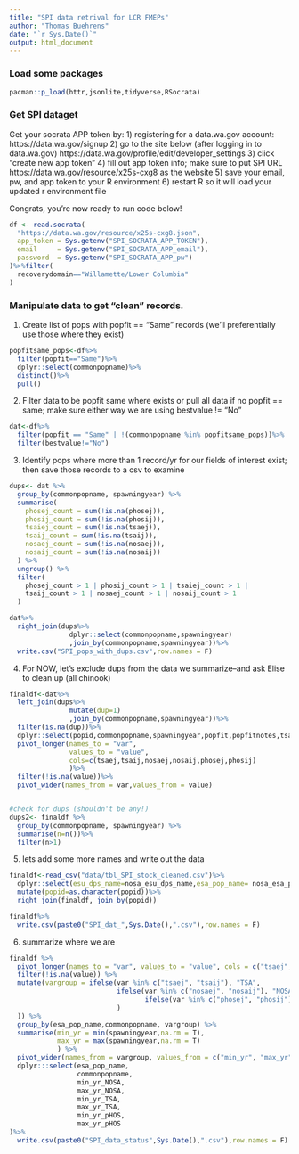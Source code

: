 ```yaml
---
title: "SPI data retrival for LCR FMEPs"
author: "Thomas Buehrens"
date: "`r Sys.Date()`"
output: html_document
---
```



### Load some packages
```r
pacman::p_load(httr,jsonlite,tidyverse,RSocrata)
```


### Get SPI dataget 

Get your socrata APP token by:
1) registering for a data.wa.gov account: https://data.wa.gov/signup
2) go to the site below (after logging in to data.wa.gov)
https://data.wa.gov/profile/edit/developer_settings
3) click "create new app token"
4) fill out app token info; make sure to put SPI URL
https://data.wa.gov/resource/x25s-cxg8 as the website
5) save your email, pw, and app token to your R environment
6) restart R so it will load your updated r environment file

Congrats, you're now ready to run code below!
```r
df <- read.socrata(
  "https://data.wa.gov/resource/x25s-cxg8.json",
  app_token = Sys.getenv("SPI_SOCRATA_APP_TOKEN"),
  email     = Sys.getenv("SPI_SOCRATA_APP_email"),
  password  = Sys.getenv("SPI_SOCRATA_APP_pw")
)%>%filter(
  recoverydomain=="Willamette/Lower Columbia"
)
```

### Manipulate data to get "clean" records.

1) Create list of pops with popfit == "Same" records (we'll preferentially use those where they exist)
```r
popfitsame_pops<-df%>%
  filter(popfit=="Same")%>%
  dplyr::select(commonpopname)%>%
  distinct()%>%
  pull()
```  

2) Filter data to be popfit same where exists or pull all data if no popfit == same; make sure either way we are using bestvalue != "No"
  
```r
dat<-df%>%
  filter(popfit == "Same" | !(commonpopname %in% popfitsame_pops))%>%
  filter(bestvalue!="No")
```

3) Identify pops where more than 1 record/yr for our fields of interest exist; then save those records to a csv to examine
```r
dups<- dat %>%
  group_by(commonpopname, spawningyear) %>%
  summarise(
    phosej_count = sum(!is.na(phosej)),
    phosij_count = sum(!is.na(phosij)),
    tsaiej_count = sum(!is.na(tsaej)),
    tsaij_count = sum(!is.na(tsaij)),
    nosaej_count = sum(!is.na(nosaej)),
    nosaij_count = sum(!is.na(nosaij))
  ) %>%
  ungroup() %>%
  filter(
    phosej_count > 1 | phosij_count > 1 | tsaiej_count > 1 | 
    tsaij_count > 1 | nosaej_count > 1 | nosaij_count > 1
  )

dat%>%
  right_join(dups%>%
               dplyr::select(commonpopname,spawningyear)
               ,join_by(commonpopname,spawningyear))%>%
  write.csv("SPI_pops_with_dups.csv",row.names = F)
```

4) For NOW, let's exclude dups from the data we summarize--and ask Elise to clean up (all chinook)
```r
finaldf<-dat%>%
  left_join(dups%>%
               mutate(dup=1)
               ,join_by(commonpopname,spawningyear))%>%
  filter(is.na(dup))%>%
  dplyr::select(popid,commonpopname,spawningyear,popfit,popfitnotes,tsaej,tsaij,nosaej,nosaij,phosej,phosij)%>%
  pivot_longer(names_to = "var",
               values_to = "value",
               cols=c(tsaej,tsaij,nosaej,nosaij,phosej,phosij)
               )%>%
  filter(!is.na(value))%>%
  pivot_wider(names_from = var,values_from = value)


#check for dups (shouldn't be any!)
dups2<- finaldf %>%
  group_by(commonpopname, spawningyear) %>%
  summarise(n=n())%>%
  filter(n>1)
```


5) lets add some more names and write out the data
```r
finaldf<-read_csv("data/tbl_SPI_stock_cleaned.csv")%>%
  dplyr::select(esu_dps_name=nosa_esu_dps_name,esa_pop_name= nosa_esa_pop_name,popid=nosa_popid)%>%
  mutate(popid=as.character(popid))%>%
  right_join(finaldf, join_by(popid))

finaldf%>%
  write.csv(paste0("SPI_dat_",Sys.Date(),".csv"),row.names = F)
```

6) summarize where we are

```r
finaldf %>%
  pivot_longer(names_to = "var", values_to = "value", cols = c("tsaej", "tsaij", "nosaej", "nosaij", "phosej", "phosij")) %>%
  filter(!is.na(value)) %>%
  mutate(vargroup = ifelse(var %in% c("tsaej", "tsaij"), "TSA",
                           ifelse(var %in% c("nosaej", "nosaij"), "NOSA",
                                  ifelse(var %in% c("phosej", "phosij"), "pHOS", NA)
                           )
  )) %>%
  group_by(esa_pop_name,commonpopname, vargroup) %>%
  summarise(min_yr = min(spawningyear,na.rm = T),
            max_yr = max(spawningyear,na.rm = T)
            ) %>%
  pivot_wider(names_from = vargroup, values_from = c("min_yr", "max_yr"))%>%
  dplyr:::select(esa_pop_name,
                 commonpopname,
                 min_yr_NOSA,
                 max_yr_NOSA,
                 min_yr_TSA,
                 max_yr_TSA,
                 min_yr_pHOS,
                 max_yr_pHOS
)%>%
  write.csv(paste0("SPI_data_status",Sys.Date(),".csv"),row.names = F)


```